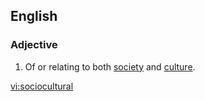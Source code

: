 ==English==
===Adjective===
{{en-adj}}
#Of or relating to both [[society]] and [[culture]].

[[vi:sociocultural]]